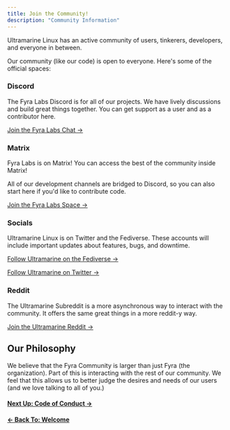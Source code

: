 ```yaml
---
title: Join the Community!
description: "Community Information"
---
```



Ultramarine Linux has an active community of users, tinkerers, developers, and everyone in between.

Our community (like our code) is open to everyone. Here's some of the official spaces:

### Discord

The Fyra Labs Discord is for all of our projects. We have lively discussions and build great things together. You can get support as a user and as a contributor here.

[Join the Fyra Labs Chat →](https://fyralabs.com/discord)

### Matrix

Fyra Labs is on Matrix! You can access the best of the community inside Matrix!

All of our development channels are bridged to Discord, so you can also start here if you'd like to contribute code.

[Join the Fyra Labs Space →](https://fyralabs.com/matrix)

### Socials

Ultramarine Linux is on Twitter and the Fediverse. These accounts will include important updates about features, bugs, and downtime.

[Follow Ultramarine on the Fediverse →](https://fedi.fyralabs.com/@ultramarine)

[Follow Ultramarine on Twitter →](https://twitter.com/UltramarineProj)

### Reddit

The Ultramarine Subreddit is a more asynchronous way to interact with the community. It offers the same great things in a more reddit-y way.

[Join the Ultramarine Reddit →](https://reddit.com/r/ultramarine)

## Our Philosophy

We believe that the Fyra Community is larger than just Fyra (the organization). Part of this is interacting with the rest of our community. We feel that this allows us to better judge the desires and needs of our users (and we love talking to all of you.)

#### [Next Up: Code of Conduct →](/en/community/codeofconduct)

#### [← Back To: Welcome](/en/welcome)
